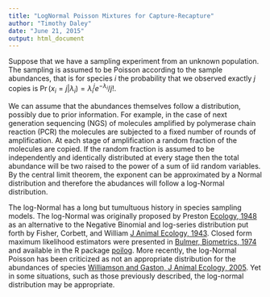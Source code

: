 ```yaml
---
title: "LogNormal Poisson Mixtures for Capture-Recapture"
author: "Timothy Daley"
date: "June 21, 2015"
output: html_document
---
```


Suppose that we have a sampling experiment from an unknown population.  The sampling is assumed to be Poisson according to the sample abundances, that is for species $i$ the probability that we observed exactly $j$ copies is $\Pr ( x_{i} = j |  \lambda_{i}) = \lambda^{j}_{i} e^{- \lambda_{i}} / j!$.  

We can assume that the abundances themselves follow a distribution, possibly due to prior information.  For example, in the case of next generation sequencing (NGS) of molecules amplified by polymerase chain reaction (PCR) the molecules are subjected to a fixed number of rounds of amplification.  At each stage of amplification a random fraction of the molecules are copied.  If the random fraction is assumed to be independently and identically distributed at every stage then the total abundance will be two raised to the power of a sum of iid random variables.  By the central limit theorem, the exponent can be approximated by a Normal distribution and therefore the abudances will follow a log-Normal distribution.

The log-Normal has a long but tumultuous history in species sampling models.  The log-Normal was originally proposed by Preston [Ecology, 1948](http://www.planta.cn/forum/files_planta/the_commonness_and_rarity_of_species_144.pdf) as an alternative to the Negative Binomial and log-series distribution put forth by Fisher, Corbett, and William [J Animal Ecology, 1943](http://www.math.mcgill.ca/~dstephens/556-2008/Papers/Fisher1943.pdf).  Closed form maximum likelihood estimators were presented in [Bulmer, Biometrics, 1974](http://hs225104.lx-server.de/data/ifaoe/wrrl/Methoden/Species-Abundance-Distribution/Abundance-Species-LPoisson-1.pdf) and available in the R package [poilog](http://cran.r-project.org/web/packages/poilog/index.html).  More recently, the log-Normal Poisson has been criticized as not an appropriate distribution for the abundances of species [Williamson and Gaston, J Animal Ecology, 2005](http://poel.io-warnemuende.de/tl_files/scripte/statistikseminar/williamsen_2005_lognormal.pdf).  Yet in some situations, such as those previously described, the log-normal distribution may be appropriate.  

